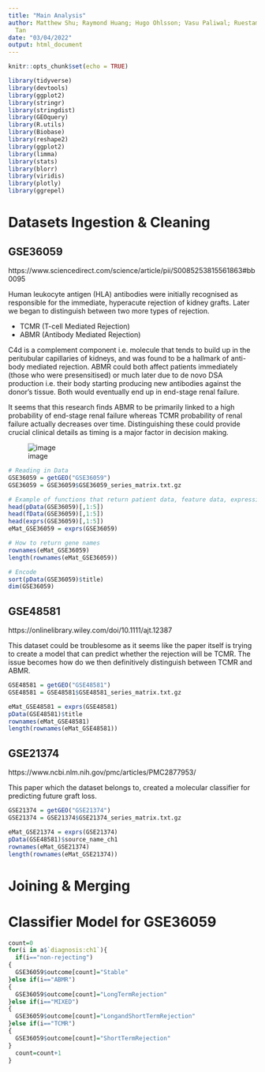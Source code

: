 ```yaml
---
title: "Main Analysis"
author: Matthew Shu; Raymond Huang; Hugo Ohlsson; Vasu Paliwal; Ruestam Bhangal; Jiani
  Tan
date: "03/04/2022"
output: html_document
---
```


```r
knitr::opts_chunk$set(echo = TRUE)
```

```r
library(tidyverse)
library(devtools)
library(ggplot2)
library(stringr)
library(stringdist)
library(GEOquery) 
library(R.utils)
library(Biobase)
library(reshape2)
library(ggplot2)
library(limma)
library(stats)
library(blorr)
library(viridis)
library(plotly)
library(ggrepel)
```

# Datasets Ingestion & Cleaning

## GSE36059

https://www.sciencedirect.com/science/article/pii/S0085253815561863#bb0095



Human leukocyte antigen (HLA) antibodies were initially recognised as responsible for the immediate, hyperacute rejection of kidney grafts. Later we began to distinguish between two more types of rejection.

*  TCMR (T-cell Mediated Rejection) 
*  ABMR (Antibody Mediated Rejection)

C4d is a complement component i.e. molecule that tends to build up in the peritubular capillaries of kidneys, and was found to be a hallmark of anti-body mediated rejection. ABMR could both affect patients immediately (those who were presensitised) or much later due to de novo DSA production i.e. their body starting producing new antibodies against the donor's tissue. Both would eventually end up in end-stage renal failure.

It seems that this research finds ABMR to be primarily linked to a high probability of end-stage renal failure whereas TCMR probability of renal failure actually decreases over time. Distinguishing these could provide crucial clinical details as timing is a major factor in decision making.

![image](https://ars.els-cdn.com/content/image/1-s2.0-S0085253815561863-gr1.jpg)

```r
# Reading in Data
GSE36059 = getGEO("GSE36059")
GSE36059 = GSE36059$GSE36059_series_matrix.txt.gz

# Example of functions that return patient data, feature data, expression matrix
head(pData(GSE36059)[,1:5])
head(fData(GSE36059)[,1:5])
head(exprs(GSE36059)[,1:5])
eMat_GSE36059 = exprs(GSE36059)

# How to return gene names
rownames(eMat_GSE36059)
length(rownames(eMat_GSE36059))

# Encode
sort(pData(GSE36059)$title)
dim(GSE36059)

```

## GSE48581

https://onlinelibrary.wiley.com/doi/10.1111/ajt.12387

This dataset could be troublesome as it seems like the paper itself is trying to create a model that can predict whether the rejection will be TCMR. The issue becomes how do we then definitively distinguish between TCMR and ABMR.

```r
GSE48581 = getGEO("GSE48581")
GSE48581 = GSE48581$GSE48581_series_matrix.txt.gz

eMat_GSE48581 = exprs(GSE48581)
pData(GSE48581)$title
rownames(eMat_GSE48581)
length(rownames(eMat_GSE48581))
```


## GSE21374

https://www.ncbi.nlm.nih.gov/pmc/articles/PMC2877953/

This paper which the dataset belongs to, created a molecular classifier for predicting future graft loss.

```r
GSE21374 = getGEO("GSE21374")
GSE21374 = GSE21374$GSE21374_series_matrix.txt.gz

eMat_GSE21374 = exprs(GSE21374)
pData(GSE48581)$source_name_ch1
rownames(eMat_GSE21374)
length(rownames(eMat_GSE21374))
```

# Joining & Merging



# Classifier Model for GSE36059
```r
count=0
for(i in a$`diagnosis:ch1`){
  if(i=="non-rejecting")
{
  GSE36059$outcome[count]="Stable"
}else if(i=="ABMR")
{
  GSE36059$outcome[count]="LongTermRejection"
}else if(i=="MIXED")
{
  GSE36059$outcome[count]="LongandShortTermRejection"
}else if(i=="TCMR")
{
  GSE36059$outcome[count]="ShortTermRejection"
}
  count=count+1
}

```


```r

```



